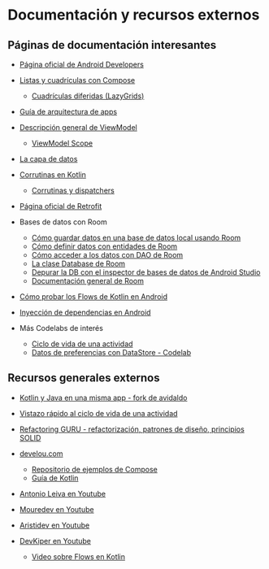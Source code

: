 
# Documentación y recursos externos

## Páginas de documentación interesantes

- [Página oficial de Android Developers](https://developer.android.com/?hl=es-419)
  
- [Listas y cuadrículas con Compose](https://developer.android.com/develop/ui/compose/lists?hl=es-419)
  - [Cuadrículas diferidas (LazyGrids)](https://developer.android.com/develop/ui/compose/lists?hl=es-419#lazy-grids)
  
- [Guía de arquitectura de apps](https://developer.android.com/topic/architecture?hl=es-419)
  
- [Descripción general de ViewModel](https://developer.android.com/topic/libraries/architecture/viewmodel?hl=es-419)
  - [ViewModel Scope](https://developer.android.com/topic/libraries/architecture/coroutines?hl=es-419#viewmodelscope)
  
- [La capa de datos](https://developer.android.com/topic/architecture/data-layer?hl=es-419)
  
- [Corrutinas en Kotlin](https://kotlinlang.org/docs/coroutines-overview.html)
  - [Corrutinas y dispatchers](https://kotlinlang.org/docs/coroutine-context-and-dispatchers.html)
  
- [Página oficial de Retrofit](https://square.github.io/retrofit/)

- Bases de datos con Room
  - [Cómo guardar datos en una base de datos local usando Room](https://developer.android.com/training/data-storage/room?hl=es-419)
  - [Cómo definir datos con entidades de Room](https://developer.android.com/training/data-storage/room/defining-data?hl=es-419)
  - [Cómo acceder a los datos con DAO de Room](https://developer.android.com/training/data-storage/room/accessing-data?hl=es-419)
  - [La clase Database de Room](https://developer.android.com/reference/kotlin/androidx/room/Database)
  - [Depurar la DB con el inspector de bases de datos de Android Studio](https://developer.android.com/studio/inspect/database)
  - [Documentación general de Room](https://developer.android.com/reference/androidx/room/package-summary)

- [Cómo probar los Flows de Kotlin en Android](https://developer.android.com/kotlin/flow/test?hl=es-419&continue=https%3A%2F%2Fdeveloper.android.com%2Fcourses%2Fpathways%2Fandroid-basics-compose-unit-6-pathway-2%3Fhl%3Des-419%23article-https%3A%2F%2Fdeveloper.android.com%2Fkotlin%2Fflow%2Ftest)
  
- [Inyección de dependencias en Android](https://developer.android.com/training/dependency-injection?hl=es-419)
  
- Más Codelabs de interés
  - [Ciclo de vida de una actividad](https://developer.android.com/codelabs/basic-android-kotlin-compose-activity-lifecycle?hl=es_419#0)
  - [Datos de preferencias con DataStore - Codelab](https://developer.android.com/codelabs/basic-android-kotlin-compose-datastore?hl=es-419#0)

  

## Recursos generales externos

- [Kotlin y Java en una misma app - fork de avidaldo](https://github.com/resuadam2/android-java-y-kotlin)
  
- [Vistazo rápido al ciclo de vida de una actividad](https://github.com/resuadam2/android-ciclodevida-java)
  
- [Refactoring GURU - refactorización, patrones de diseño, principios SOLID](https://refactoring.guru/es)
- [develou.com](https://www.develou.com/)
  - [Repositorio de ejemplos de Compose](https://github.com/jamesreve/android-jetpack-compose)
  - [Guía de Kotlin](https://www.develou.com/guia-de-kotlin/)
- [Antonio Leiva en Youtube](https://www.youtube.com/@DevExpert)
- [Mouredev en Youtube](https://www.youtube.com/@Mouredev)
- [Aristidev en Youtube](https://www.youtube.com/@AristiDevs)
- [DevKiper en Youtube](https://www.youtube.com/@DevKiper)
  - [Video sobre Flows en Kotlin](https://www.youtube.com/watch?v=vGgB4wBjM-c)